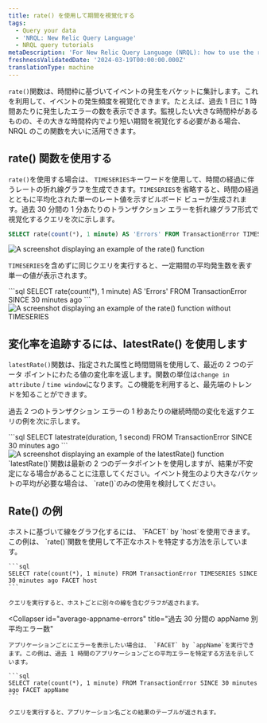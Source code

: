 ```yaml
---
title: rate() を使用して期間を視覚化する
tags:
  - Query your data
  - 'NRQL: New Relic Query Language'
  - NRQL query tutorials
metaDescription: 'For New Relic Query Language (NRQL): how to use the rate() function to visualize event occurrences over a set period of time.'
freshnessValidatedDate: '2024-03-19T00:00:00.000Z'
translationType: machine
---
```


`rate()`関数は、時間枠に基づいてイベントの発生をバケットに集計します。これを利用して、イベントの発生頻度を視覚化できます。たとえば、過去 1 日に 1 時間あたりに発生したエラーの数を表示できます。監視したい大きな時間枠があるものの、その大きな時間枠内でより短い期間を視覚化する必要がある場合、NRQL のこの関数を大いに活用できます。

## rate() 関数を使用する

`rate()`を使用する場合は、 `TIMESERIES`キーワードを使用して、時間の経過に伴うレートの折れ線グラフを生成できます。`TIMESERIES`を省略すると、時間の経過とともに平均化された単一のレート値を示すビルボード ビューが生成されます。過去 30 分間の 1 分あたりのトランザクション エラーを折れ線グラフ形式で視覚化するクエリを次に示します。

```sql
SELECT rate(count(*), 1 minute) AS 'Errors' FROM TransactionError TIMESERIES SINCE 30 minutes ago
```

<img
  title="Rate function with time series"
  alt="A screenshot displaying an example of the rate() function"
  src="/images/example_rate_function.webp"
/>

`TIMESERIES`を含めずに同じクエリを実行すると、一定期間の平均発生数を表す単一の値が表示されます。

<SideBySide>
  <Side>
    ```sql
    SELECT rate(count(*), 1 minute) AS 'Errors' FROM TransactionError SINCE 30 minutes ago
    ```
  </Side>

  <Side>
    <img
      title="Rate function without time series"
      alt="A screenshot displaying an example of the rate() function without TIMESERIES"
      src="/images/example_rate_function_no_timeseries.webp"
    />
  </Side>
</SideBySide>

## 変化率を追跡するには、latestRate() を使用します

`latestRate()`関数は、指定された属性と時間間隔を使用して、最近の 2 つのデータ ポイントにわたる値の変化率を返します。関数の単位は`change in attribute` / `time window`になります。この機能を利用すると、最先端のトレンドを知ることができます。

過去 2 つのトランザクション エラーの 1 秒あたりの継続時間の変化を返すクエリの例を次に示します。

<SideBySide>
  <Side>
    ```sql
    SELECT latestrate(duration, 1 second) FROM TransactionError SINCE 30 minutes ago
    ```
  </Side>

  <Side>
    <img
      title="Latestrate function"
      alt="A screenshot displaying an example of the latestRate() function"
      src="/images/example_latestrate_function.webp"
    />
  </Side>
</SideBySide>

<Callout variant="important">
  `latestRate()`関数は最新の 2 つのデータポイントを使用しますが、結果が不安定になる場合があることに注意してください。イベント発生のより大きなバケットの平均が必要な場合は、 `rate()`のみの使用を検討してください。
</Callout>

## Rate() の例

<CollapserGroup>
  <Collapser
    id="error-by-hostname"
    title="ホストごとのエラー率を視覚化"
  >
    ホストに基づいて線をグラフ化するには、 `FACET` by `host`を使用できます。この例は、 `rate()`関数を使用して不正なホストを特定する方法を示しています。

    ```sql
    SELECT rate(count(*), 1 minute) FROM TransactionError TIMESERIES SINCE 30 minutes ago FACET host
    ```

    クエリを実行すると、ホストごとに別々の線を含むグラフが返されます。
  </Collapser>

  <Collapser
    id="average-appname-errors"
    title="過去 30 分間の appName 別平均エラー数"
  >
    アプリケーションごとにエラーを表示したい場合は、 `FACET` by `appName`を実行できます。この例は、過去 1 時間のアプリケーションごとの平均エラーを特定する方法を示しています。

    ```sql
    SELECT rate(count(*), 1 minute) FROM TransactionError SINCE 30 minutes ago FACET appName
    ```

    クエリを実行すると、アプリケーション名ごとの結果のテーブルが返されます。
  </Collapser>
</CollapserGroup>
